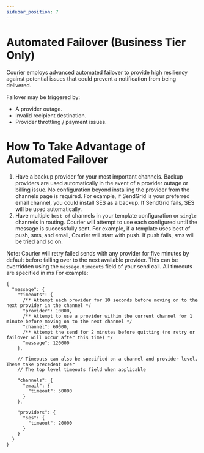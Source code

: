 ```yaml
---
sidebar_position: 7
---
```


# Automated Failover (Business Tier Only)

Courier employs advanced automated failover to provide high resiliency against potential issues
that could prevent a notification from being delivered.

Failover may be triggered by:

- A provider outage.
- Invalid recipient destination.
- Provider throttling / payment issues.

# How To Take Advantage of Automated Failover

1. Have a backup provider for your most important channels. Backup providers are used automatically
   in the event of a provider outage or billing issue. No configuration beyond installing the provider
   from the channels page is required. For example, if SendGrid is your preferred email channel,
   you could install SES as a backup. If SendGrid fails, SES will be used automatically.
2. Have multiple `best of` channels in your template configuration or `single` channels in routing.
   Courier will attempt to use each configured until the message is successfully sent. For example,
   if a template uses best of push, sms, and email, Courier will start with push. If push fails, sms
   will be tried and so on.

Note: Courier will retry failed sends with any provider for five minutes by default before failing
over to the next available provider. This can be overridden using the `message.timeouts` field of
your send call. All timeouts are specified in ms For example:

```jsonc
{
  "message": {
    "timeouts": {
      /** Attempt each provider for 10 seconds before moving on to the next provider in the channel */
      "provider": 10000,
      /** Attempt to use a provider within the current channel for 1 minute before moving on to the next channel */
      "channel": 60000,
      /** Attempt the send for 2 minutes before quitting (no retry or failover will occur after this time) */
      "message": 120000
    },

    // Timeouts can also be specified on a channel and provider level. These take precedent over
    // The top level timeouts field when applicable

    "channels": {
      "email": {
        "timeout": 50000
      }
    },

    "providers": {
      "ses": {
        "timeout": 20000
      }
    }
  }
}
```
